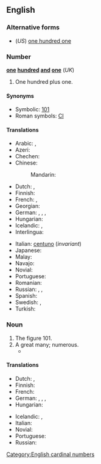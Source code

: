==English==
{{wikipedia}}
{{cardinalbox|en|100|101|102|one hundred|one hundred and two|ord=one hundred and first}}

===Alternative forms===
* (''US'') [[one hundred one]]

===Number===
'''[[one]] [[hundred]] [[and]] [[one]]''' (''UK'')

# One hundred plus one.

====Synonyms====
* Symbolic: [[101]]
* Roman symbols: [[CI]]

====Translations====
{{trans-top|one hundred plus one}}
* Arabic: {{t|ar|مِائَة وَوَاحِد|m|tr=miʾa wa-wāḥid}}, {{t|ar|مِائَة وَوَاحِدَة|f|tr=miʾa wa-wāḥida}}
* Azeri: {{t|az|yüz bir}}
* Chechen: {{t|ce|бIе цхьаъ|tr=bje cxha’}}
* Chinese:
*: Mandarin: {{t+|cmn|一百一|tr=yībǎi yī|sc=Hani}}
* Dutch: {{t|nl|honderdeen}}, {{t|nl|honderdeneen}}
* Finnish: {{t+|fi|satayksi}}
* French: {{t|fr|cent un|m}}, {{t|fr|cent une|f}}
* Georgian: {{t|ka|ას ერთი}}
* German: {{t+|de|einhunderteins}}, {{t+|de|hunderteins}}, {{t|de|einhundertundeins}}, {{t|de|hundertundeins}}
* Hungarian: {{t+|hu|százegy}}
* Icelandic: {{t+|is|hundrað og einn|m}}, {{t|is|eitthundrað og einn|m}}
* Interlingua: {{t|ia|cento un}}
{{trans-mid}}
* Italian: [[centuno]] (''invariant'')
* Japanese: {{t|ja|百一|tr=ひゃくいち, hyaku ichi|sc=Jpan}}
* Malay: {{t|ms|seratus satu}}
* Navajo: {{t|nv|tʼááłáhádí neeznádiin tʼááłáʼí}}
* Novial: {{t|nov|sent-un}}
* Portuguese: {{t|pt|cento e um}}
* Romanian: {{t|ro|o sută unu}}
* Russian: {{qualifier|noun use singular}} {{t+|ru|сто оди́н|m}}, {{t|ru|сто одна́|f}}, {{t|ru|сто одно́|n}}
* Spanish: {{t|es|ciento uno}}
* Swedish: {{t+|sv|etthundraett}}, {{t|sv|hundraett}}
* Turkish: {{t|tr|yüz bir}}
{{trans-bottom}}

===Noun===
{{en-noun|-}}

# The figure 101.
# A great many; numerous.
#* {{cite-book|author=Charles and ‎Joel Denby|title=Indignant Heart: A Black Worker's Journal|page=141|isbn=0919618936|year=1979|passage=The company has '''one hundred and one''' reasons for keeping Negroes out. The union, too, has '''one hundred and one reasons'''.}}

====Translations====
{{trans-top|figure 101}}
* Dutch: {{t|nl|honderdeen}}, {{t|nl|honderdeneen}}
* Finnish: {{t+|fi|satayksi}}
* French: {{t|fr|cent un|m}}
* German: {{t|de|Einhunderteins}}, {{t|de|Hunderteins}}, {{t|de|Einhundertundeins}}, {{t|de|Hundertundeins}}
* Hungarian: {{t+|hu|százegy}}
{{trans-mid}}
* Icelandic: {{t+|is|hundrað og einn|m}}, {{t|is|eitthundrað og einn|m}}
* Italian: {{t|it|centuno}}
* Novial: {{t|nov|sent-un}}
* Portuguese: {{t|pt|cento e um}}
* Russian: {{t+|ru|сто один}}
{{trans-bottom}}

[[Category:English cardinal numbers]]